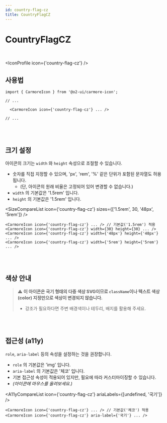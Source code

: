 ```yaml
---
id: country-flag-cz
title: CountryFlagCZ
---
```




# CountryFlagCZ

<br />

<IconProfile icon={'country-flag-cz'} />

## 사용법

```tsx
import { CarmoreIcon } from '@o2-ui/carmore-icon';

// ...

  <CarmoreIcon icon={'country-flag-cz'} ... />

// ...
```

<br />
<br />

## 크기 설정

아이콘의 크기는 `width` 와 `height` 속성으로 조절할 수 있습니다.

- 숫자를 직접 지정할 수 있으며, 'px', 'rem', '%' 같은 단위가 포함된 문자열도 허용됩니다.
  - (단, 아이콘의 원래 비율은 고정되어 있어 변경할 수 없습니다.)
- `width` 의 기본값은 '1.5rem' 입니다.
- `height` 의 기본값은 '1.5rem' 입니다.

<SizeCompareList icon={'country-flag-cz'} sizes={['1.5rem', 30, '48px', '5rem']} />

```tsx
<CarmoreIcon icon={'country-flag-cz'} ... /> // 기본값('1.5rem') 적용
<CarmoreIcon icon={'country-flag-cz'} width={30} height={30} ... />
<CarmoreIcon icon={'country-flag-cz'} width={'48px'} height={'48px'} ... />
<CarmoreIcon icon={'country-flag-cz'} width={'5rem'} height={'5rem'} ... />
```

<br />
<br />

## 색상 안내

> ⚠️ <b>이 아이콘은 국기 형태의 다중 색상 SVG이므로 `className`이나 텍스트 색상(color) 지정만으로 색상이 변경되지 않습니다. </b>
>
> - 강조가 필요하다면 주변 배경색이나 테두리, 배지를 활용해 주세요.

<br />
<br />

## 접근성 (a11y)

`role`, `aria-label` 등의 속성을 설정하는 것을 권장합니다.

- `role` 의 기본값은 'img' 입니다.
- `aria-label` 의 기본값은 '체코' 입니다.
- 기본 접근성 속성이 적용되어 있지만, 필요에 따라 커스터마이징할 수 있습니다.
- _(아이콘에 마우스를 올려보세요.)_

<A11yCompareList icon={'country-flag-cz'} ariaLabels={[undefined, '국기']} />

```tsx
<CarmoreIcon icon={'country-flag-cz'} ... /> // 기본값('체코') 적용
<CarmoreIcon icon={'country-flag-cz'} aria-label={'국기'} ... />
```

